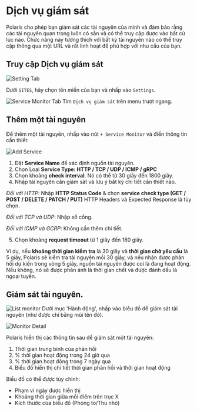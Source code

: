 # Dịch vụ giám sát

Polaris cho phép bạn giám sát các tài nguyên của mình và đảm bảo rằng các tài nguyên quan trọng luôn có sẵn và có thể
truy cập được vào bất cứ lúc nào. Chức năng này tương thích với bất kỳ tài nguyên nào có thể truy cập thông qua một URL
và rất linh hoạt để phù hợp với nhu cầu của bạn.

## Truy cập Dịch vụ giám sát

![Setting Tab](/img/security-center/overview/settings-tab.png)

Dưới `SITES`, hãy chọn tên miền của bạn và nhấp vào `Settings`.

![Service Monitor Tab](/img/security-center/service-monitor/service-monitor-tab.png)
Tìm `Dịch vụ giám sát` trên menu trượt ngang.

## Thêm một tài nguyên

Để thêm một tài nguyên, nhấp vào nút `+ Service Monitor` và điền thông tin cần thiết:

![Add Service](/img/security-center/service-monitor/add-service.png)

1.	Đặt **Service Name** để xác định nguồn tài nguyên.
2.	Chọn Loại **Service Type: HTTP / TCP / UDP / ICMP / gRPC**
3.	Chọn khoảng **check interval**. Nó có thể từ 30 giây đến 1800 giây.
4.	Nhập tài nguyên cần giám sát và lưu ý bất kỳ chi tiết cần thiết nào.

*Đối với HTTP*: Nhập **HTTP Status Code** & chọn **service check type (GET / POST / DELETE / PATCH / PUT)**
HTTP Headers và Expected Response là tùy chọn.

*Đối với TCP và UDP*: Nhập số cổng.

*Đối với ICMP và GCRP*: Không cần thêm chi tiết.

5.	Chọn khoảng **request timeout** từ 1 giây đến 180 giây.

Ví dụ, nếu **khoảng thời gian kiểm tra** là 30 giây và **thời gian chờ yêu cầu** là 5 giây, Polaris sẽ kiểm tra tài
nguyên mỗi 30 giây, và nếu nhận được phản hồi dự kiến trong vòng 5 giây, nguồn tài nguyên được coi là đang hoạt động.
Nếu không, nó sẽ được phản ánh là thời gian chết và được đánh dấu là ngoại tuyến.

## Giám sát tài nguyên.

![List monitor](/img/security-center/service-monitor/list-monitor.png)
Dưới mục 'Hành động', nhấp vào biểu đồ để giám sát tài nguyên (như được chỉ bằng mũi tên đỏ).

![Monitor Detail](/img/security-center/service-monitor/monitor-detail.png)

Polaris hiển thị các thông tin sau để giám sát một tài nguyên:

1.	Thời gian trung bình của phản hồi
2.	% thời gian hoạt động trong 24 giờ qua
3.	% thời gian hoạt động trong 7 ngày qua
4.	Biểu đồ hiển thị chi tiết thời gian phản hồi và thời gian hoạt động

Biểu đồ có thể được tùy chỉnh:

-	Phạm vi ngày được hiển thị
-	Khoảng thời gian giữa mỗi điểm trên trục X
-	Kích thước của biểu đồ (Phóng to/Thu nhỏ)
